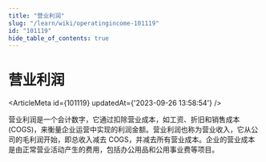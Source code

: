 ```yaml
---
title: "营业利润"
slug: "/learn/wiki/operatingincome-101119"
id: "101119"
hide_table_of_contents: true
---
```



# 营业利润

<ArticleMeta id={101119} updatedAt={'2023-09-26 13:58:54'} />
<div className='border-solid border-b border-t-0 my-4 border-[var(--ifm-color-gray-300)]' />

营业利润是一个会计数字，它通过扣除营业成本，如工资、折旧和销售成本 (COGS)，来衡量企业运营中实现的利润金额。营业利润也称为营业收入，它从公司的毛利润开始，即总收入减去 COGS，并减去所有营业成本。企业的营业成本是由正常营业活动产生的费用，包括办公用品和公用事业费等项目。
